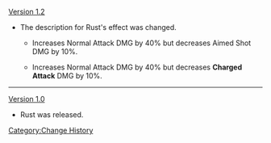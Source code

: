 [[Version 1.2]]
*The description for Rust's effect was changed.
**{{Color|Old description:}} Increases Normal Attack DMG by 40% but decreases Aimed Shot DMG by 10%.
**{{Color|New description:}} Increases Normal Attack DMG by 40% but decreases '''Charged Attack''' DMG by 10%.
----
[[Version 1.0]]
*Rust was released.
<noinclude>[[Category:Change History]]</noinclude>